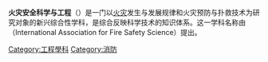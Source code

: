 {{expert|time=2010-02-13T13:07:48+00:00}}
'''火灾安全科学与工程'''（{{lang-en|Fire Safety Science and Engineering}}）是一门以[[火灾|火灾]]发生与发展规律和火灾预防与扑救技术为研究对象的新兴综合性学科，是综合反映{{tsl|en|Fire safety|火灾防治}}科学技术的知识体系。这一学科名称由{{tsl|en|International Association for Fire Safety Science|国际消防安全科学协会}}（International Association for Fire Safety Science）提出。

[[Category:工程學科|Category:工程學科]]
[[Category:消防|Category:消防]]